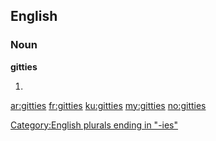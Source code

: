 ==English==

===Noun===
'''gitties'''

# {{plural of|gitty}}

[[Category:English plurals ending in "-ies"]]

[[ar:gitties]]
[[fr:gitties]]
[[ku:gitties]]
[[my:gitties]]
[[no:gitties]]